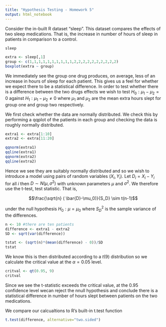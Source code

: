 ---
title: "Hypothesis Testing - Homework 5"
output: html_notebook
---
Consider the in-built R dataset "sleep". This dataset compares the effects of two sleep medications. That is, the increase in number of hours of sleep in patients in comparison to a control.
```{r}
sleep
```
```{r}
extra <- sleep[,1]
group <- c(1,1,1,1,1,1,1,1,1,1,2,2,2,2,2,2,2,2,2,2)
boxplot(extra ~ group)
```
We immediately see the group one drug produces, on average, less of an increase in hours of sleep for each patient. This gives us a feel for whether we expect there to be a statistical difference. In order to test whether there is a difference between the two drugs effects we wish to test $H_0: \mu_1 - \mu_2 = 0$ against $H_1: \mu_1 - \mu_2 \ne 0$ where $\mu_1$ and $\mu_2$ are the mean extra hours slept for group one and group two respectively.

We first check whether the data are normally distributed. We check this by performing a qqplot of the patients in each group and checking the data is roughly normally distributed.
```{r}
extra1 <- extra[1:10]
extra2 <- extra[11:20]

qqnorm(extra1)
qqline(extra1)
qqnorm(extra2)
qqline(extra2)
```

Hence we see they are suitably normally distributed and so we wish to introduce a model using pairs of random variables $(X_i, Y_i)$. Let $D_i = X_i-Y_i$ for all $i$ then $D \sim N(\mu, \sigma^2)$ with unknown parameters $\mu$ and $\sigma^2$. We therefore use the t-test, test statistic. That is,

$$\frac{\sqrt{n} ( \bar{D}-\mu_0)}{S_D} \sim t(n-1)$$

under the null hypothesis $H_0: \mu = \mu_0$ where $S_D^2$ is the sample variance of the differences.
```{r}
n <- 10 #there are ten patients
difference <- extra1 - extra2
SD <- sqrt(var(difference))

tstat <- (sqrt(n)*(mean(difference) - 0))/SD
tstat
```
We know this is then distributed according to a $t(9)$ distribution so we calculate the critical value at the $\alpha = 0.05$ level.
```{r}
critval <- qt(0.95, 9)
critval
```
Since we see the t-statistic exceeds the critical value, at the 0.95 confidence level wecan reject the nnull hypothesis and conclude there is a statistical difference in number of hours slept between patients on the two medications.

We compare our calcualtions to R's built-in t.test function
```{r}
t.test(difference, alternative="two.sided")
```

